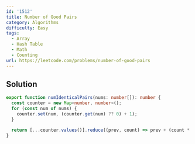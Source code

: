 ```yaml
---
id: '1512'
title: Number of Good Pairs
category: Algorithms
difficulty: Easy
tags:
  - Array
  - Hash Table
  - Math
  - Counting
url: https://leetcode.com/problems/number-of-good-pairs
---
```


## Solution

```typescript showLineNumbers
export function numIdenticalPairs(nums: number[]): number {
  const counter = new Map<number, number>();
  for (const num of nums) {
    counter.set(num, (counter.get(num) ?? 0) + 1);
  }

  return [...counter.values()].reduce((prev, count) => prev + (count * (count - 1)) / 2, 0);
}
```

